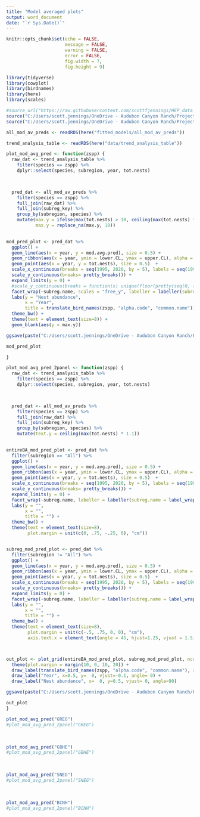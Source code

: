 ```yaml
---
title: "Model averaged plots"
output: word_document
date: "`r Sys.Date()`"
---
```



```r
knitr::opts_chunk$set(echo = FALSE,
                      message = FALSE,
                      warning = FALSE,
                      error = FALSE,
                      fig.width = 7,
                      fig.height = 9)
```



```r
library(tidyverse)
library(cowplot)
library(birdnames)
library(here)
library(scales)

#source_url("https://raw.githubusercontent.com/scottfjennings/HEP_data_work/master/HEP_code/HEP_utility_functions.R")
source("C:/Users/scott.jennings/OneDrive - Audubon Canyon Ranch/Projects/core_monitoring_research/HEP/hep_analyses/how_are_the_egrets_doing/code/ms_analysis/hep_trend_utilities.R")
source("C:/Users/scott.jennings/OneDrive - Audubon Canyon Ranch/Projects/core_monitoring_research/HEP/HEP_data_work/HEP_code/HEP_utility_functions.R")

```

```r

all_mod_av_preds <- readRDS(here("fitted_models/all_mod_av_preds"))

trend_analysis_table <- readRDS(here("data/trend_analysis_table"))


```




```r


plot_mod_avg_pred <- function(zspp) {
  raw_dat <- trend_analysis_table %>% 
    filter(species == zspp) %>% 
    dplyr::select(species, subregion, year, tot.nests)


  
  pred_dat <- all_mod_av_preds %>% 
    filter(species == zspp) %>% 
    full_join(raw_dat) %>% 
    full_join(subreg_key) %>% 
    group_by(subregion, species) %>% 
    mutate(max.y = ifelse(max(tot.nests) > 10, ceiling(max(tot.nests) * 1.1), 10),
           max.y = replace_na(max.y, 10))

  
mod_pred_plot <- pred_dat %>% 
  ggplot() +
  geom_line(aes(x = year, y = mod.avg.pred), size = 0.5) +
  geom_ribbon(aes(x = year, ymin = lower.CL, ymax = upper.CL), alpha = 0.25) +
  geom_point(aes(x = year, y = tot.nests), size = 0.5)  + 
  scale_x_continuous(breaks = seq(1995, 2020, by = 5), labels = seq(1995, 2020, by = 5)) + 
  scale_y_continuous(breaks= pretty_breaks()) + 
  expand_limits(y = 0) + 
  #scale_y_continuous(breaks = function(x) unique(floor(pretty(seq(0, (max(x) + 1) * 1.3))))) +
  facet_wrap(~subreg.name, scales = "free_y", labeller = labeller(subreg.name = label_wrap_gen(30))) +
  labs(y = "Nest abundance",
       x = "Year",
       title = translate_bird_names(zspp, "alpha.code", "common.name")) +
  theme_bw() +
  theme(text = element_text(size=8)) +
  geom_blank(aes(y = max.y))

ggsave(paste("C:/Users/scott.jennings/OneDrive - Audubon Canyon Ranch/Projects/core_monitoring_research/HEP/hep_analyses/how_are_the_egrets_doing/figures/mod_avg_pred_plot_", zspp, ".png", sep = ""), mod_pred_plot, width = 7, height = 9, dpi = 600)

mod_pred_plot

}

```

```r


plot_mod_avg_pred_2panel <- function(zspp) {
  raw_dat <- trend_analysis_table %>% 
    filter(species == zspp) %>% 
    dplyr::select(species, subregion, year, tot.nests)


  
  pred_dat <- all_mod_av_preds %>% 
    filter(species == zspp) %>% 
    full_join(raw_dat) %>% 
    full_join(subreg_key) %>% 
    group_by(subregion, species) %>% 
    mutate(text.y = ceiling(max(tot.nests) * 1.1))

  
entireBA_mod_pred_plot <- pred_dat %>% 
  filter(subregion == "All") %>% 
  ggplot() +
  geom_line(aes(x = year, y = mod.avg.pred), size = 0.5) +
  geom_ribbon(aes(x = year, ymin = lower.CL, ymax = upper.CL), alpha = 0.25) +
  geom_point(aes(x = year, y = tot.nests), size = 0.5)  + 
  scale_x_continuous(breaks = seq(1995, 2020, by = 5), labels = seq(1995, 2020, by = 5)) + 
  scale_y_continuous(breaks= pretty_breaks()) + 
  expand_limits(y = 0) + 
  facet_wrap(~subreg.name, labeller = labeller(subreg.name = label_wrap_gen(30))) +
  labs(y = "",
       x = "",
       title = "") +
  theme_bw() +
  theme(text = element_text(size=8),
        plot.margin = unit(c(0, .75, -.25, 0), "cm"))


subreg_mod_pred_plot <- pred_dat %>% 
  filter(subregion != "All") %>% 
  ggplot() +
  geom_line(aes(x = year, y = mod.avg.pred), size = 0.5) +
  geom_ribbon(aes(x = year, ymin = lower.CL, ymax = upper.CL), alpha = 0.25) +
  geom_point(aes(x = year, y = tot.nests), size = 0.5)  + 
  scale_x_continuous(breaks = seq(1995, 2020, by = 5), labels = seq(1995, 2020, by = 5)) + 
  scale_y_continuous(breaks= pretty_breaks()) + 
  expand_limits(y = 0) + 
  facet_wrap(~subreg.name, labeller = labeller(subreg.name = label_wrap_gen(30))) +
  labs(y = "",
       x = "",
       title = "") +
  theme_bw() +
  theme(text = element_text(size=8),
        plot.margin = unit(c(-.5, .75, 0, 0), "cm"),
        axis.text.x = element_text(angle = 45, hjust=1.25, vjust = 1.5))



out_plot <- plot_grid(entireBA_mod_pred_plot, subreg_mod_pred_plot, ncol = 1, rel_heights = c(.4, .6), align = "v", axis = "l")  + 
  theme(plot.margin = margin(10, 0, 10, 20)) +
  draw_label(translate_bird_names(zspp, "alpha.code", "common.name"), x = 0.15, y = 1, vjust = 0.9, angle= 0) +
  draw_label("Year", x=0.5, y=  0, vjust=-0.1, angle= 0) +
  draw_label("Nest abundance", x=  0, y=0.5, vjust= 0, angle=90)

ggsave(paste("C:/Users/scott.jennings/OneDrive - Audubon Canyon Ranch/Projects/core_monitoring_research/HEP/hep_analyses/how_are_the_egrets_doing/figures/mod_avg_pred_plot_", zspp, ".png", sep = ""), out_plot, width = 7, height = 9, dpi = 600)

out_plot
}

```



```r

plot_mod_avg_pred("GREG")
#plot_mod_avg_pred_2panel("GREG")

```

<br>

```r

plot_mod_avg_pred("GBHE")
#plot_mod_avg_pred_2panel("GBHE")

```

<br>

```r

plot_mod_avg_pred("SNEG")
#plot_mod_avg_pred_2panel("SNEG")

```

<br>

```r

plot_mod_avg_pred("BCNH")
#plot_mod_avg_pred_2panel("BCNH")

```
